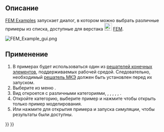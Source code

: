 <languages/>

<div class="mw-translate-fuzzy">
{{Docnav/ru
|[[FEM_ClippingPlaneRemoveAll/ru|Remove all clipping planes]]
|[[FEM_MeshClear/ru|Clear FEM mesh]]
|[[FEM_Workbench/ru|FEM]]
|IconL=FEM_ClippingPlaneRemoveAll.svg
|IconR=FEM_MeshClear.svg
|IconC=Workbench_FEM.svg
}}
</div>

<div class="mw-translate-fuzzy">
{{GuiCommand/ru
|Name=FEM Examples
|Name/ru=FEM Examples
|MenuLocation= Utilities → Open FEM Examples
|Workbenches=[[FEM_Workbench/ru|FEM]]
|Version=0.19
|SeeAlso=[[FEM_tutorial/ru|FEM tutorial]]
}}
</div>

<span id="Description"></span>
==Описание== 

<div class="mw-translate-fuzzy">
[[FEM_Examples/ru|FEM Examples]] запускает диалог, в котором можно выбрать различные примеры из списка, доступные для верстака [[Image:Workbench_FEM.svg|24px]] [[FEM_Workbench/ru|FEM]].
</div>

[[File:FEM_Example_gui.png]]
{{Caption|Диалог выбора примера}}

<span id="Usage"></span>
==Применение== 

<div class="mw-translate-fuzzy">
# В примерах будет использоваться один из [[FEM_Solver/ru|решателей конечных элементов]], поддерживаемых рабочей средой. Следовательно, необходимый [[FEM_Solver/ru|решатель МКЭ]] должен быть установлен перед их запуском.
# Выберите из меню {{MenuCommand|Utilities → [[Image:FEM_Examples.svg|16px]] Open FEM examples}}.
# Вид {{MenuCommand|FEM Examples}} откроется с различными категориями, {{MenuCommand|All}}, {{MenuCommand|Constraints}}, {{MenuCommand|Equations}}, {{MenuCommand|Materials}}, {{MenuCommand|Meshes}}, {{MenuCommand|Solvers}}.
# Откройте категорию, выберите пример и нажмите {{Button|Setup}} чтобы открыть только пример моделирования.
# Или нажмите {{Button|Run}} для открытия примера и запуска симуляции, чтобы результаты были доступны.
</div>


<div class="mw-translate-fuzzy">
{{Docnav/ru
|[[FEM_ClippingPlaneRemoveAll/ru|Remove all clipping planes]]
|[[FEM_MeshClear/ru|Clear FEM mesh]]
|[[FEM_Workbench/ru|FEM]]
|IconL=FEM_ClippingPlaneRemoveAll.svg
|IconR=FEM_MeshClear.svg
|IconC=Workbench_FEM.svg
}}
</div>

{{FEM Tools navi{{#translation:}}}}
{{Userdocnavi{{#translation:}}}}
{{clear}}
